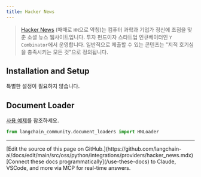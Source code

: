 ```yaml
---
title: Hacker News
---
```


>[Hacker News](https://en.wikipedia.org/wiki/Hacker_News) (때때로 `HN`으로 약칭)는 컴퓨터 과학과 기업가 정신에 초점을 맞춘 소셜 뉴스
> 웹사이트입니다. 투자 펀드이자 스타트업 인큐베이터인 `Y Combinator`에서 운영합니다. 일반적으로 제출할 수 있는 콘텐츠는 "지적 호기심을 충족시키는 모든 것"으로 정의됩니다.

## Installation and Setup

특별한 설정이 필요하지 않습니다.

## Document Loader

[사용 예제](/oss/python/integrations/document_loaders/hacker_news)를 참조하세요.

```python
from langchain_community.document_loaders import HNLoader
```

---

<Callout icon="pen-to-square" iconType="regular">
    [Edit the source of this page on GitHub.](https://github.com/langchain-ai/docs/edit/main/src/oss/python/integrations/providers/hacker_news.mdx)
</Callout>
<Tip icon="terminal" iconType="regular">
    [Connect these docs programmatically](/use-these-docs) to Claude, VSCode, and more via MCP for    real-time answers.
</Tip>
